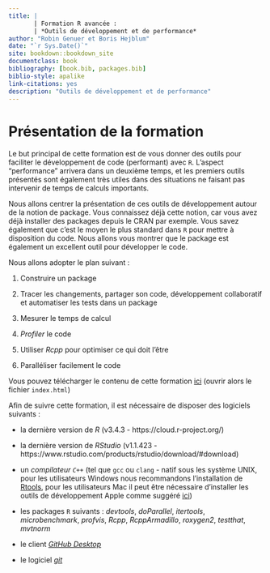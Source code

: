 ```yaml
--- 
title: | 
       | Formation R avancée :
       | *Outils de développement et de performance*
author: "Robin Genuer et Boris Hejblum"
date: "`r Sys.Date()`"
site: bookdown::bookdown_site
documentclass: book
bibliography: [book.bib, packages.bib]
biblio-style: apalike
link-citations: yes
description: "Outils de développement et de performance"
---
```


# Présentation de la formation {-}

Le but principal de cette formation est de vous donner des outils pour
faciliter le développement de code (performant) avec `R`. L'aspect "performance"
arrivera dans un deuxième temps, et les premiers outils présentés sont
également très utiles dans des situations ne faisant pas intervenir de temps
de calculs importants.

Nous allons centrer la présentation de ces outils de développement autour
de la notion de package. Vous connaissez déjà cette notion, car vous avez
déjà installer des packages depuis le CRAN par exemple. Vous savez également
que c'est le moyen le plus standard dans `R` pour mettre à disposition du code.
Nous allons vous montrer que le package est également un excellent outil pour
développer le code.


Nous allons adopter le plan suivant :

1. Construire un package

2. Tracer les changements, partager son code, développement collaboratif et automatiser les tests dans un package

3. Mesurer le temps de calcul

4. *Profiler* le code

5. Utiliser *Rcpp* pour optimiser ce qui doit l'être

6. Paralléliser facilement le code

Vous pouvez télécharger le contenu de cette formation [ici](https://plmbox.math.cnrs.fr/f/fb7fd12a6b6d439abbb3/?dl=1) (ouvrir
alors le fichier `index.html`)

Afin de suivre cette formation, il est nécessaire de disposer des logiciels suivants :  

  - la dernière version de *R* (v3.4.3 - https://cloud.r-project.org/)

  - la dernière version de *RStudio* (v1.1.423 - https://www.rstudio.com/products/rstudio/download/#download)

  - un *compilateur `C++`* (tel que `gcc` ou `clang` - natif sous les système UNIX, 
	pour les utilisateurs Windows nous recommandons l’installation de 
	[Rtools](https://cran.r-project.org/bin/windows/Rtools/), pour les 
	utilisateurs Mac il peut être nécessaire d'installer les outils de 
	développement Apple comme suggéré 
	[ici](http://thecoatlessprofessor.com/programming/r-compiler-tools-for-rcpp-on-os-x/))

  - les packages `R` suivants : *devtools*, *doParallel*, *itertools*, 
	*microbenchmark*, *profvis*, *Rcpp*, *RcppArmadillo*, *roxygen2*, *testthat*, 
	*mvtnorm*  

  - le client [*GitHub Desktop*](https://desktop.github.com/)

  - le logiciel [*git*](https://git-scm.com/)
